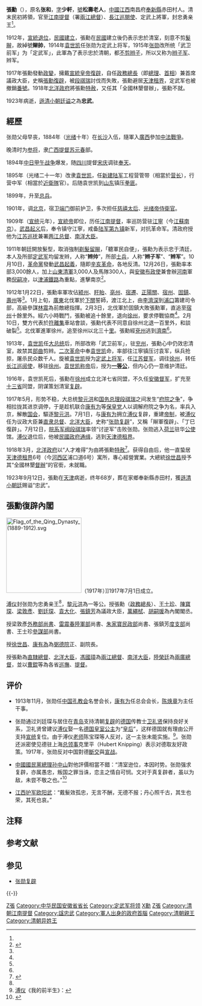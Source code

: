 {{Otheruses|subject=民國初期的張勳|other=其他時代的張勳|張勳 (消歧義)}}
{{Otheruses|other=名为张和的其他人物|张和}}
{{Otheruses|other=名为张忠武的其他人物|张忠武}}
{{Infobox_officeholder
| name = 張勳
| image name = Zhangxun.jpg
| order = 忠勇亲王<ref name="#1">{{cite web |author1=赵焰 |title=张勋复辟纪实：“宣统爷复辟了，立即悬挂龙旗” |url=http://book.ifeng.com/fukan/detail_2014_07/23/085252_0.shtml |website=凤凰网读书 |accessdate=2020-10-12 |archive-date=2021-02-23 |archive-url=https://web.archive.org/web/20210223202014/http://book.ifeng.com/fukan/detail_2014_07/23/085252_0.shtml |dead-url=no }}</ref><br>[[清朝內閣總理大臣|大清帝國政务总长]]<br>[[議政大臣|首席議政大臣]]
|term_start   = 1917年7月1日
|term_end     = 1917年7月12日
|monarch     = [[宣統帝|宣統帝]]
|predecessor2  = 無（張勳復辟）<br>[[袁世凱|袁世凱]]（內閣總理大臣）
|successor2   = 無（復辟失敗）
| period =
| Sex = 男
| different name = 
| party = 
| Native place =
| nationality = {{ROC-1912}}
| date of birth = {{birth date|1854|12|14}}
| place of birth = [[大清|大清]]<!-- 请编者注意：清朝国旗于1862年才使用，1862年之前出生的人都不能加国旗 -->[[江西省_(清)|江西省]][[南昌府|南昌府]][[奉新縣|奉新縣]]
| date of death = {{death date and age|1923|9|11|1854|12|14}}
| place of death = {{ROC-1912}}[[直隸省|直隸省]][[天津縣|天津縣]]
| spouse = 
| relatives = 
| educate =
| past =
| work =
}}

'''張勳'''（{{bd|1854年|12月14日|1923年|9月11日|catIdx=Z張}}），原名'''张和'''，[[表字|字]]'''少軒'''，[[號|號]]'''松壽老人'''，[[中國|中國]][[江西|江西]]南昌府[[奉新县|奉新縣]]赤田村人。清末民初將領，官至[[江南提督|江南提督]]（署[[兩江總督|兩江總督]]）、[[长江巡阅使|長江巡閱使]]、定武上將軍，封忠勇亲王<ref name="#1"/>。

1912年，[[宣統退位|宣統退位]]，[[民國建立|民國建立]]，張勳在[[中華民國|民國]]建立後仍表示忠於清室，刻意不剪[[剃髮留辮|髮辮]]，故綽號'''辮帥'''，1914年[[袁世凯|袁世凯]]任张勋为定武上将军，1915年[[张勋|张勋]]改所统「武卫前军」为「定武军」，此軍為了表示忠於清朝，都[[薙髮令|不剪辫子]]，所以又称为[[辫子军|辫子军]]、辫军。

1917年張勳發動[[政變|政變]]，擁戴[[宣統皇帝|宣統皇帝]][[復辟|復辟]]，自任[[清朝內閣總理大臣|政務總長]]（即[[總理|總理]]、[[首相|首相]]）兼首席議政大臣，史稱[[張勳復辟|張勳復辟]]，被[[段祺瑞|段祺瑞]]討伐而失敗，張勳避居[[天津租界|天津租界]]，定武军也被撤銷[[番號（军队）|番號]]。1918年[[北洋政府|北洋政府]]將張勳[[特赦|特赦]]，又任其「全國林墾督辦」，張勳不就。

1923年病逝，[[遜清小朝廷|遜清小朝廷]][[谥|谥]]之為'''忠武'''。

== 經歷 ==
张勋父母早丧，1884年（[[光绪|光绪]]十年）在[[长沙|长沙]]入伍，隨軍入[[廣西|廣西]]參加[[中法戰爭|中法戰爭]]。

晚清时为[[參將|参将]]，隶[[廣西提督|广西提督]][[蘇元春|苏元春]]部。

1894年[[中日甲午战争|中日甲午战争]]爆发，随[[四川|四川]]提督[[宋庆|宋庆]]调驻[[奉天|奉天]]。

1895年（光绪二十一年）改隶[[袁世凯|袁世凯]]，任[[新軍|新建陆军]]工程营管带（相當於[[营长|营长]]），行营中军（相當於[[近衛隊|近衛隊]]官）。后随袁世凯到[[山东|山东]]镇压[[拳匪|拳匪]]。

1899年，升至[[總兵|总兵]]。

1901年，调[[北京|北京]]，宿卫[[端门|端门]]御前护卫，多次担任[[慈禧太后|慈禧太后]]、[[光绪帝|光绪帝]][[侍衛官|侍衛官]]。

1909年（[[宣统|宣统]]元年），[[宣統帝|宣統帝]]即位，历任[[江南提督|江南提督]]，率巡防营驻[[江寧|江寧]]（今[[江蘇|江蘇]][[南京|南京]]）。[[武昌起义|武昌起义]]后，奉令镇守江寧，戒备[[陆军第九镇|陆军第九镇]]新军，对抗革命军。清政府授他为[[江苏巡抚|江苏巡抚]]兼署[[两江总督|两江总督]]、[[南洋大臣|南洋大臣]]。

1911年朝廷開放髮型，取消強制[[剃髮留辮|剃髮留辮]]，「聽軍民自便」，張勳为表示忠于清廷，本人及所部[[定武军|定武军]]均留发辫，人称“'''辫帅'''”，所部[[士兵|士兵]]，人称“'''辫子军'''”、“'''辫军'''”。10月10日，[[中華革命黨|革命黨]]發動[[武昌起義|武昌起義]]，隨即[[辛亥革命|辛亥革命]]，各地反清。12月26日，張勳率本部3,000餘人，加上[[山東|山東]][[清軍|清軍]]3,000人及馬隊300人，與[[安徽布政使|安徽布政使]]兼會辦[[河南|河南]]軍務[[倪嗣冲|倪嗣冲]]，以[[津浦鐵路|津浦鐵路]]為重點，進擊南京<ref name=大觀園>{{cite journal |author=南京市[[俞允堯|俞允堯]] |title=〈民元粵軍北伐始末〉 |journal=《歷史大觀園》總第68期，1991年2月1日第2期 |location=廣州 |publisher=[[中山大學|中山大學]][[歷史系|歷史系]] }}</ref>{{rp|45}}。

1912年1月22日，張勳率軍攻佔[[颍州|颍州]]、[[盱眙|盱眙]]、[[亳州|亳州]]、[[宿遷|宿遷]]、[[正阳关|正陽關]]、[[宿州|宿州]]、[[固镇县|固鎮]]、[[壽州|壽州]]等<ref name=大觀園/>{{rp|45}}。1月上旬，[[廣東|廣東]]北伐軍於[[下关区|下關]]誓師，渡江北上，由[[李濟深|李濟深]]到[[浦口|浦口]]籌建司令部，高級參謀[[林震|林震]]為前敵總指揮。2月3日，北伐軍於固鎮大敗張勳軍，直追至[[宿州|宿州]]十餘里外。經六小時戰鬥，張勳被追十餘里，退向[[徐州|徐州]]，要求停戰協商<ref name=大觀園/>{{rp|45}}。2月10日，雙方代表於[[符離集|符離集]]車站會談，張勳代表不同意自徐州北退一百里外，和談破裂<ref name=大觀園/>{{rp|45}}。北伐軍進軍徐州，追至徐州以北三十[[華里|里]]。張勳經[[兗州|兗州]]逃到[[濟南|濟南]]<ref name=大觀園/>{{rp|45}}。

1913年，[[袁世凯|袁世凯]]任[[中华民国大总统|大总统]]后，所部改称「武卫前军」，驻[[兖州|兖州]]，張勳心中仍效忠清室，故禁其[[部曲|部曲]]剪辫。[[二次革命|二次革命]]中奉[[袁世凯|袁世凯]]命，率部往江寧镇压讨袁军，纵兵抢掠，屠杀民众数千人。旋被[[袁世凯|袁世凯]]授为[[北洋政府将军府将军列表|定武上将军]]，任[[江苏|江苏]][[督军|督军]]，调往[[徐州|徐州]]，转任[[长江|长江]][[巡阅使|巡阅使]]，移驻[[徐州|徐州]]。[[袁世凯称帝|袁世凯称帝]]后，授为'''[[一等公|一等公]]'''，但内心仍一意维护清廷。

1916年，袁世凯死后，張勳在[[徐州|徐州]]成立北洋七省同盟，不久任[[安徽|安徽]][[督军|督军]]，扩充至[[十三省|十三省]]同盟，阴谋策划清室[[复辟|复辟]]。

1917年5月，形势不稳，大总统[[黎元洪|黎元洪]]和[[国务总理|国务总理]][[段祺瑞|段祺瑞]]之间发生“[[府院之争|府院之争]]”，争相拉拢其进京调停，于是趁机联合[[康有为|康有为]]等[[保皇党|保皇党]]人以调解府院之争为名，率兵入京，解散[[国会|国会]]，驅逐[[黎元洪|黎元洪]]。7月1日，与[[康有为|康有为]]拥立[[溥仪|溥仪]]复辟，重建[[帝制|帝制]]，被[[溥仪|溥仪]]任为议政大臣兼[[直隶总督|直隶总督]]、[[北洋大臣|北洋大臣]]，史称“[[张勋复辟|张勋复辟]]”，又稱「辮軍復辟」、「丁巳復辟」。7月12日，[[皖系军阀|皖系军阀]][[段祺瑞|段祺瑞]]率领“讨逆军”击败张勋。张勋逃入[[荷兰|荷兰]]驻华[[公使|公使]]馆。[[溥仪|溥仪]]退位后，他被[[中華民國政府|民國政府]][[通缉|通缉]]，逃到[[天津德租界|天津德租界]]。

1918年3月，[[北洋政府|北洋政府]]以“人才难得”为由將張勳[[特赦|特赦]]{{NoteTag|1918年3月，北洋政府以「時事多艱，人才難得」為由，對「洪憲帝制禍首」和與張勳的「辮軍復辟等案人犯」，一律特赦，獲得自由後寄居天津。}}<ref>{{Cite web |url=https://www.bastillepost.com/hongkong/article/2642142-%e5%bc%b5%e5%8b%b3%e5%be%a9%e8%be%9f%e5%a4%b1%e5%88%a9-%e5%8d%bb%e5%9c%a8%e5%8f%a6%e4%b8%80%e8%b7%91%e9%81%93%e8%b5%b0%e5%90%91%e4%ba%ba%e7%94%9f%e5%b7%94%e5%b3%b0 |title=張勳復辟失利 卻在另一跑道走向人生巔峰 |access-date=2020-01-26 |archive-date=2021-05-15 |archive-url=https://web.archive.org/web/20210515081407/https://www.bastillepost.com/hongkong/article/2642142-%E5%BC%B5%E5%8B%B3%E5%BE%A9%E8%BE%9F%E5%A4%B1%E5%88%A9-%E5%8D%BB%E5%9C%A8%E5%8F%A6%E4%B8%80%E8%B7%91%E9%81%93%E8%B5%B0%E5%90%91%E4%BA%BA%E7%94%9F%E5%B7%94%E5%B3%B0 |dead-url=no }}</ref>。获得自由后，他一直蛰居[[天津德租界|天津德租界]]6号（今[[河西区_(天津市)|河西区]]浦口道6号）寓所，專心經營實業。大總統[[徐世昌|徐世昌]]授予其“全國林墾[[督辦|督辦]]”的官銜，未就職。

1923年9月12日，張勳在[[天津|天津]]病逝，终年68岁，葬在家鄉奉新縣赤田村，獲[[遜清小朝廷|遜清小朝廷]]赐谥“忠武”。

==張勳復辟內閣==
[[File:Flag_of_the_Qing_Dynasty_(1889-1912).svg|200px]]（1917年）]]1917年7月1日成立。
{{Main|張勳內閣}}

[[溥仪|溥仪]]封张勋为忠勇亲王<ref name="#1"/>，[[黎元洪|黎元洪]]為一等公。授張勳（[[清朝內閣總理大臣|政務總長]]）、[[王士珍|王士珍]]、[[陳寶琛|陳寶琛]]、[[梁敦彥|梁敦彥]]、[[劉廷琛|劉廷琛]]、[[袁大化|袁大化]]、[[張鎮芳|張鎮芳]]為議政大臣，[[萬繩栻|萬繩栻]]、[[胡嗣瑗|胡嗣瑗]]為內閣閣丞。

授梁敦彥[[外務部|外務部]][[尚書|尚書]]、[[雷震春|雷震春]][[陸軍部|陸軍部]]尚書、[[朱家寶|朱家寶]][[民政部|民政部]]尚書、張鎮芳[[度支部|度支部]]尚書、王士珍[[參謀部|參謀部]]尚書。

授[[徐世昌|徐世昌]]、[[康有為|康有為]]為[[弼德院|弼德院]]正、副院長。

授張勳為[[直隸總督|直隸總督]]、[[北洋大臣|北洋大臣]]，[[馮國璋|馮國璋]]為[[兩江總督|兩江總督]]、[[南洋大臣|南洋大臣]]，[[陸榮廷|陸榮廷]]為[[兩廣總督|兩廣總督]]，並以[[曹錕|曹錕]]等為各省[[巡撫|巡撫]]、[[提督|提督]]。

==评价==
* 1913年11月，张勋任[[中国孔教会|中国孔教会]]名誉会长，[[康有为|康有为]]任总会会长，[[陈焕章|陈焕章]]为主任干事。

* 张勋通过刘廷琛与居住在[[青岛|青岛]]支持清朝[[复辟|复辟]]的[[德意志帝國|德国]]传教士[[卫礼贤|卫礼贤]]保持良好关系，卫礼贤曾建议[[溥仪|溥仪]]娶一名[[德国皇室|德国皇室]][[公主|公主]]为“[[皇后|皇后]]”，这样德国就有理由公开支持[[宣统|宣统]]复位。由于溥仪[[老师|老师]]陈宝琛等人反对，这一主张未能实施。{{NoteTag|[[劳乃宣|劳乃宣]]悄悄地从青岛带来了一封信。发信者的名字记不清了，只知道是一个德国人，代表德国皇室表示愿意支持清室复辟。[[劳乃宣|劳乃宣]]认为这是个极好的机缘，如果再加上德清两皇室结亲，就更有把握。“这个德国人就是劳乃宣朋友卫礼贤。」}}<ref>[[溥仪|溥仪]]《我的前半生》：</ref>。张勋还派密使见德驻上海[[总领事|总领事]]克里平（Hubert Knipping）表示对德取友好政策。1917年，张勋反对中国對德[[斷交|斷交]]與[[宣战|宣战]]。

*[[中國國民黨總理|中國國民黨總理]][[孙中山|孙中山]]對他評價相當不錯：“清室逊位，本因时势。张勋强求复辟，亦属愚忠，叛国之罪当诛，恋主之情自可悯。文对于真复辟者，虽以为敌，未尝不敬之也。”<ref name="jksa " >{{cite web |url=http://news.ifeng.com/history/zhongguojindaishi/detail_2012_03/02/12916743_0.shtml |title=孙中山评复辟清朝的张勋：恋主之情可悯 让我敬重 |accessdate=2012年 |work=[[徐世平|徐世平]] |publisher=[[凤凰网|凤凰网]] |language=zh-hans |archive-date=2020-06-05 |archive-url=https://web.archive.org/web/20200605232951/http://news.ifeng.com/history/zhongguojindaishi/detail_2012_03/02/12916743_0.shtml |dead-url=no }}</ref>

*[[江西|江西]][[护军|护军]][[欧阳武|欧阳武]]：“戴髮效孤忠，无言不酬，无德不报；丹心照千古，其生也荣，其死也哀。”

== 注释 ==
{{NoteFoot}}

==参考文献==
<div class="references-small">
<references></references>
</div>

{{Commonscat|Zhang Xun}}

==参见==
*[[张勋复辟|张勋复辟]]

{{-}}
{{start box}}
{{s-off}}
{{succession box|[[袁世凱|袁世凱]]|[[段祺瑞|段祺瑞]]<br><small>（國務總理第二次內閣）|大清國政務總長<br>兼首席議政大臣<br><small>（[[張勳復辟內閣|張勳復辟內閣]]）|1917年7月1日─1917年7月12日}}
{{succession box|[[伍廷芳|伍廷芳]]|段祺瑞<br><small>（第二次內閣）|[[張勳復辟內閣|張勳復辟內閣]]|1917年7月1日─1917年7月12日}}
{{end box}}

{{北洋将军府上将军}}
{{巡閱使}}
{{江苏行政长官|北}}
{{安徽行政长官|北}}
{{DEFAULTSORT:Zhang张}}
[[Category:清朝內閣總理大臣|Z張]]
[[Category:中华民国安徽省省长|Category:中华民国安徽省省长]]
[[Category:定武军将领|Category:定武军将领]]
[[Category:張姓|X勳]]
[[Category:奉新人|Z張]]
[[Category:清朝江南提督|Category:清朝江南提督]]
[[Category:諡忠武|Category:諡忠武]]
[[Category:軍人出身的政府首腦|Category:軍人出身的政府首腦]]
[[Category:清朝親王|Category:清朝親王]]
[[Category:清朝异姓王|Category:清朝异姓王]]